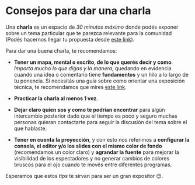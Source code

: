 
# Consejos para dar una charla

Una **charla** es un espacio de _30 minutos máximo_ donde podés exponer sobre un tema particular que te parezca relevante para la comunidad (Podés hacernos llegar tu propuesta desde [este link](https://github.com/meetupjs-ar/charlas/issues/new)).

Para dar una buena charla, te recomendamos:

- **Tener un mapa, mental o escrito, de lo que querés decir y como**. _Importa mucho lo que digas y la manera_, quedando en evidencia cuando una idea o comentario tiene **fundamentos** y un hilo a lo largo de tu ponencia. Si necesitás una guía sobre como orientar una exposición técnica, te recomendamos que mires [este link](https://github.com/meetupjs-ar/guias).

- **Practicar la charla al menos 1 vez**.

- **Dejar claro quien sos y como te podrían encontrar** para algún intercambio posterior dado que el tiempo es poco y seguro muchas personas quieran contactarte para seguir la discusión del tema sobre el que hablaste.

- **Tener en cuenta la proyección**, y con esto nos referimos a **configurar la consola, el editor y/o los slides con el mismo color de fondo** (recomendamos un color claro) y **agrandar la fuente** para mejorar la visibilidad de los espectadores y no generar cambios de colores bruscos para el ojo cuando te movés entre diferentes programas.

Esperamos que estos _tips_ te sirvan para ser un gran expositor 😊.
